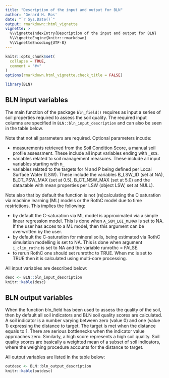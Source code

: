 ```yaml
---
title: "Description of the input and output for BLN"
author: 'Gerard H. Ros'
date: "`r Sys.Date()`"
output: rmarkdown::html_vignette
vignette: >
  %\VignetteIndexEntry{Description of the input and output for BLN}
  %\VignetteEngine{knitr::rmarkdown}
  %\VignetteEncoding{UTF-8}
---
```


```r
knitr::opts_chunk$set(
  collapse = TRUE,
  comment = "#>"
)
options(rmarkdown.html_vignette.check_title = FALSE)
```

```r
library(BLN)
```

## BLN input variables
The main function of the package `bln_field()` requires as input a series of soil properties required to assess the soil quality. 
The required input columns are specified in `BLN::bln_input_description` and can also be seen in the table below.

Note that not all parameters are required. Optional parameters incude:

* measurements retrieved from the Soil Condition Score, a manual soil profile assessment. These include all input variables ending with `_BCS`.
* variables related to soil management measures. These include all input variables starting with `M_`
* variables related to the targets for N and P being defined per Local Surface Water (LSW). These include the variables B_LSW_ID (set at NA), B_CT_PSW_MAX (set at 0.5), B_CT_NSW_MAX (set at 5.0) and the data.table with mean properties per LSW (object LSW, set at NULL). 

Note also that by default the function is not (re)calculating the C saturation via machine learning (ML) models or the RothC model due to time restrictions. This implies the following:

* by default the C-saturation via ML model is approximated via a simple linear regression model. This is done when `A_SOM_LOI_MLMAX` is set to NA. If the user has acces to a ML model, then this argument can be overwritten by the user.
* by default the C-saturation for mineral soils, being estimated via RothC simulation modelling is set to NA. This is done when argument `i_clim_rothc` is set to NA and the variable runrothc = FALSE. 
* to rerun RothC one should set runrothc to TRUE. When mc is set to TRUE then it is calculated using multi-core processing. 

All input variables are described below:

```r
desc <- BLN::bln_input_description
knitr::kable(desc)
```

## BLN output variables
When the function bln_field has been used to assess the quality of the soil, then by default all soil indicators and BLN soil quality scores are calculated. A soil indicator is a number varying between zero (value 0) and one (value 1) expressing the distance to target. The target is met when the distance equals to 1. There are serious bottlenecks when the indicator value approaches zero. Similarly, a high score represents a high soil quality. Soil quality scores are basically a weighted mean of a subset of soil indicators, where the weighing procedure accounts for the distance to target.

All output variables are listed in the table below:


```r
outdesc <- BLN::bln_output_description
knitr::kable(outdesc)
```

